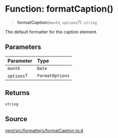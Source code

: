 # Function: formatCaption()

> **formatCaption**(`month`, `options`?): `string`

The default formatter for the caption element.

## Parameters

| Parameter | Type |
| :------ | :------ |
| `month` | `Date` |
| `options`? | `FormatOptions` |

## Returns

`string`

## Source

[next/src/formatters/formatCaption.ts:4](https://github.com/gpbl/react-day-picker/blob/86f49ff11/next/src/formatters/formatCaption.ts#L4)
